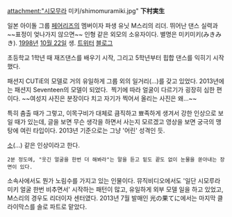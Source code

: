 attachment:"시모무라 미키/shimomuramiki.jpg"
'''下村実生'''

일본 아이돌 그룹 [[페어리즈]]의 멤버이자 파생 유닛 M스리의 리더. 뛰어난 댄스 실력과 ~~표정이 엊나가지 않으면~~ 인형 같은 외모의 소유자이다. 별명은 미키미키(みきみき). [[1998년]] [[10월 22일]] 생. [https://twitter.com/miki_fairies 트위터] [http://ameblo.jp/fairies-official/theme-10040673705.html 블로그]

초등학교 1학년 때 재즈댄스를 배우기 시작, 그리고 5학년부터 힙합 댄스를 익히기 시작했다.
{{{#!html
<object height="400" width="600"><param name="movie" value="http://www.youtube-nocookie.com/v/Fp2ABHhSU0w?version=3&amp;hl=ko_KR&amp;rel=0&amp;end=1984"><param name="allowFullScreen" value="true"><param name="allowscriptaccess" value="always"><embed src="http://www.youtube-nocookie.com/v/Fp2ABHhSU0w?version=3&amp;hl=ko_KR&amp;rel=0&amp;end=198" type="application/x-shockwave-flash" allowscriptaccess="always" allowfullscreen="true" height="400" width="600"></object>
}}}

패션지 CUTiE의 모델로 거의 유일하게 그룹 외의 일거리(...)를 갖고 있었다. 2013년에는 패션지 Seventeen의 모델이 되었다.
﻿
찍기에 따라 얼굴이 다르기가 굉장히 심한 편이다. ~~여성지 사진은 분장이다 치고 자기가 찍어서 올리는 사진은 왜...~~

특히 춤출 때가 그렇고, 이목구비가 대체로 큼직하고 뾰족하게 생겨서 강한 인상으로 보일 때가 있는데, 글을 보면 무슨 생각을 하면서 사는지 모르겠고 영상을 보면 궁극의 맹탕에 여린 타입이다. 2013년 기준으로는 그냥 '어린' 성격인 듯.

[[소]](...) 같은 인상이라고 한다.

{{{#!html
<iframe width="560" height="315" src="http://www.youtube.com/embed/BS1Q2Schm4s" frameborder="0" allowfullscreen></iframe>
}}}
 2분 정도에, "웃긴 얼굴을 한번 더 해봐라"는 말을 듣고 밑도 끝도 없이 눈물을 쏟아내는 장면이 있다.

소속사에서도 뭔가 노림수를 가지고 있는 인물이다. 뮤직비디오에서도 '일단 시모루라 미키 얼굴 한번 비추면서' 시작하는 패턴이 많고, 유일하게 외부 모델 일을 하고 있었고, M스리의 경우도 리더이자 센터였다. 2013년 7월 발매인 光の果てに에서는 마지막 클라이막스를 솔로 파트로 맡았다.
